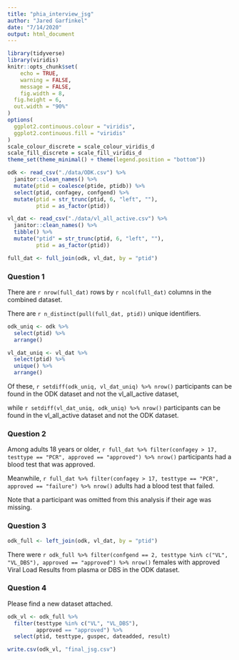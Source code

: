 ```yaml
---
title: "phia_interview_jsg"
author: "Jared Garfinkel"
date: "7/14/2020"
output: html_document
---
```


```r
library(tidyverse)
library(viridis)
knitr::opts_chunk$set(
	echo = TRUE,
	warning = FALSE,
	message = FALSE,
	fig.width = 8, 
  fig.height = 6,
  out.width = "90%"
)
options(
  ggplot2.continuous.colour = "viridis",
  ggplot2.continuous.fill = "viridis"
)
scale_colour_discrete = scale_colour_viridis_d
scale_fill_discrete = scale_fill_viridis_d
theme_set(theme_minimal() + theme(legend.position = "bottom"))
```

```r
odk <- read_csv("./data/ODK.csv") %>% 
  janitor::clean_names() %>% 
  mutate(ptid = coalesce(ptide, ptidb)) %>% 
  select(ptid, confagey, confgend) %>% 
  mutate(ptid = str_trunc(ptid, 6, "left", ""),
         ptid = as_factor(ptid))
```

```r
vl_dat <- read_csv("./data/vl_all_active.csv") %>% 
  janitor::clean_names() %>% 
  tibble() %>% 
  mutate("ptid" = str_trunc(ptid, 6, "left", ""),
         ptid = as_factor(ptid))
```

```r
full_dat <- full_join(odk, vl_dat, by = "ptid")
```
### Question 1

There are `r nrow(full_dat)` rows by `r ncol(full_dat)` columns in the combined dataset. 

There are `r n_distinct(pull(full_dat, ptid))` unique identifiers.

```r
odk_uniq <- odk %>% 
  select(ptid) %>% 
  arrange()

vl_dat_uniq <- vl_dat %>% 
  select(ptid) %>% 
  unique() %>% 
  arrange()
```

Of these, `r setdiff(odk_uniq, vl_dat_uniq) %>% nrow()` participants can be found in the ODK dataset and not the vl_all_active dataset,

while `r setdiff(vl_dat_uniq, odk_uniq) %>% nrow()` participants can be found in the vl_all_active dataset and not the ODK dataset.

### Question 2

Among adults 18 years or older, `r full_dat %>% filter(confagey > 17, testtype == "PCR", approved == "approved") %>% nrow()` participants had a blood test that was approved.

Meanwhile, `r full_dat %>% filter(confagey > 17, testtype == "PCR", approved == "failure") %>% nrow()` adults had a blood test that failed.

Note that a participant was omitted from this analysis if their age was missing.

### Question 3

```r
odk_full <- left_join(odk, vl_dat, by = "ptid")
```


There were `r odk_full %>% filter(confgend == 2, testtype %in% c("VL", "VL_DBS"), approved == "approved") %>% nrow()` females with approved Viral Load Results from plasma or DBS in the ODK dataset.

### Question 4

Please find a new dataset attached.

```r
odk_vl <- odk_full %>% 
  filter(testtype %in% c("VL", "VL_DBS"),
         approved == "approved") %>% 
  select(ptid, testtype, guspec, dateadded, result)

write.csv(odk_vl, "final_jsg.csv")
```





